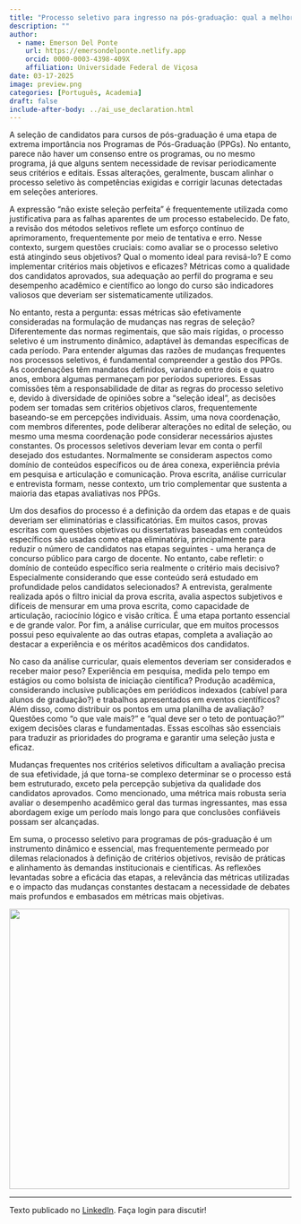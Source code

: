 ```yaml
---
title: "Processo seletivo para ingresso na pós-graduação: qual a melhor fórmula?"
description: ""
author:
  - name: Emerson Del Ponte
    url: https://emersondelponte.netlify.app
    orcid: 0000-0003-4398-409X
    affiliation: Universidade Federal de Viçosa
date: 03-17-2025
image: preview.png
categories: [Português, Academia] 
draft: false 
include-after-body: ../ai_use_declaration.html
---
```


A seleção de candidatos para cursos de pós-graduação é uma etapa de extrema importância nos Programas de Pós-Graduação (PPGs). No entanto, parece não haver um consenso entre os programas, ou no mesmo programa, já que alguns sentem necessidade de revisar periodicamente seus critérios e editais. Essas alterações, geralmente, buscam alinhar o processo seletivo às competências exigidas e corrigir lacunas detectadas em seleções anteriores.

A expressão "não existe seleção perfeita" é frequentemente utilizada como justificativa para as falhas aparentes de um processo estabelecido. De fato, a revisão dos métodos seletivos reflete um esforço contínuo de aprimoramento, frequentemente por meio de tentativa e erro. Nesse contexto, surgem questões cruciais: como avaliar se o processo seletivo está atingindo seus objetivos? Qual o momento ideal para revisá-lo? E como implementar critérios mais objetivos e eficazes? Métricas como a qualidade dos candidatos aprovados, sua adequação ao perfil do programa e seu desempenho acadêmico e científico ao longo do curso são indicadores valiosos que deveriam ser sistematicamente utilizados.

No entanto, resta a pergunta: essas métricas são efetivamente consideradas na formulação de mudanças nas regras de seleção? Diferentemente das normas regimentais, que são mais rígidas, o processo seletivo é um instrumento dinâmico, adaptável às demandas específicas de cada período. Para entender algumas das razões de mudanças frequentes nos processos seletivos, é fundamental compreender a gestão dos PPGs. As coordenações têm mandatos definidos, variando entre dois e quatro anos, embora algumas permaneçam por períodos superiores. Essas comissões têm a responsabilidade de ditar as regras do processo seletivo e, devido à diversidade de opiniões sobre a "seleção ideal", as decisões podem ser tomadas sem critérios objetivos claros, frequentemente baseando-se em percepções individuais. Assim, uma nova coordenação, com membros diferentes, pode deliberar alterações no edital de seleção, ou mesmo uma mesma coordenação pode considerar necessários ajustes constantes. Os processos seletivos deveriam levar em conta o perfil desejado dos estudantes. Normalmente se consideram aspectos como domínio de conteúdos específicos ou de área conexa, experiência prévia em pesquisa e articulação e comunicação. Prova escrita, análise curricular e entrevista formam, nesse contexto, um trio complementar que sustenta a maioria das etapas avaliativas nos PPGs.

Um dos desafios do processo é a definição da ordem das etapas e de quais deveriam ser eliminatórias e classificatórias. Em muitos casos, provas escritas com questões objetivas ou dissertativas baseadas em conteúdos específicos são usadas como etapa eliminatória, principalmente para reduzir o número de candidatos nas etapas seguintes - uma herança de concurso público para cargo de docente. No entanto, cabe refletir: o domínio de conteúdo específico seria realmente o critério mais decisivo? Especialmente considerando que esse conteúdo será estudado em profundidade pelos candidatos selecionados? A entrevista, geralmente realizada após o filtro inicial da prova escrita, avalia aspectos subjetivos e difíceis de mensurar em uma prova escrita, como capacidade de articulação, raciocínio lógico e visão crítica. É uma etapa portanto essencial e de grande valor. Por fim, a análise curricular, que em muitos processos possui peso equivalente ao das outras etapas, completa a avaliação ao destacar a experiência e os méritos acadêmicos dos candidatos.

No caso da análise curricular, quais elementos deveriam ser considerados e receber maior peso? Experiência em pesquisa, medida pelo tempo em estágios ou como bolsista de iniciação científica? Produção acadêmica, considerando inclusive publicações em periódicos indexados (cabível para alunos de graduação?) e trabalhos apresentados em eventos científicos? Além disso, como distribuir os pontos em uma planilha de avaliação? Questões como "o que vale mais?" e "qual deve ser o teto de pontuação?" exigem decisões claras e fundamentadas. Essas escolhas são essenciais para traduzir as prioridades do programa e garantir uma seleção justa e eficaz.

Mudanças frequentes nos critérios seletivos dificultam a avaliação precisa de sua efetividade, já que torna-se complexo determinar se o processo está bem estruturado, exceto pela percepção subjetiva da qualidade dos candidatos aprovados. Como mencionado, uma métrica mais robusta seria avaliar o desempenho acadêmico geral das turmas ingressantes, mas essa abordagem exige um período mais longo para que conclusões confiáveis possam ser alcançadas.

Em suma, o processo seletivo para programas de pós-graduação é um instrumento dinâmico e essencial, mas frequentemente permeado por dilemas relacionados à definição de critérios objetivos, revisão de práticas e alinhamento às demandas institucionais e científicas. As reflexões levantadas sobre a eficácia das etapas, a relevância das métricas utilizadas e o impacto das mudanças constantes destacam a necessidade de debates mais profundos e embasados em métricas mais objetivas.

![](preview.png){fig-align="center" width="500"}

------------------------------------------------------------------------

Texto publicado no [LinkedIn](https://www.linkedin.com/posts/emerson-m-del-ponte-61678ba1_processo-seletivo-para-ingresso-na-p%C3%B3s-gradua%C3%A7%C3%A3o-activity-7307548587482050562-ue3n?utm_source=share&utm_medium=member_desktop&rcm=ACoAABWmebIBY1FkqEgIAfhJws59KLZB98wnATA). Faça login para discutir!
